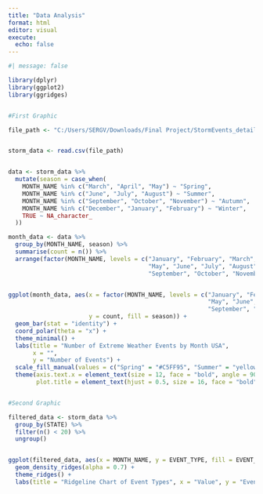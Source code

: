 ```yaml
---
title: "Data Analysis"
format: html
editor: visual
execute: 
  echo: false
---
```


```r
#| message: false

library(dplyr)
library(ggplot2)
library(ggridges)


#First Graphic

file_path <- "C:/Users/SERGV/Downloads/Final Project/StormEvents_details-ftp_v1.0_d2022_c20240716.csv"


storm_data <- read.csv(file_path)


data <- storm_data %>%
  mutate(season = case_when(
    MONTH_NAME %in% c("March", "April", "May") ~ "Spring",
    MONTH_NAME %in% c("June", "July", "August") ~ "Summer",
    MONTH_NAME %in% c("September", "October", "November") ~ "Autumn",
    MONTH_NAME %in% c("December", "January", "February") ~ "Winter",
    TRUE ~ NA_character_  
  ))

month_data <- data %>%
  group_by(MONTH_NAME, season) %>%
  summarise(count = n()) %>%
  arrange(factor(MONTH_NAME, levels = c("January", "February", "March", "April", 
                                        "May", "June", "July", "August", 
                                        "September", "October", "November", "December")))


ggplot(month_data, aes(x = factor(MONTH_NAME, levels = c("January", "February", "March", "April", 
                                                         "May", "June", "July", "August", 
                                                         "September", "October", "November", "December")), 
                       y = count, fill = season)) +
  geom_bar(stat = "identity") +
  coord_polar(theta = "x") +
  theme_minimal() +
  labs(title = "Number of Extreme Weather Events by Month USA",
       x = "",
       y = "Number of Events") +
  scale_fill_manual(values = c("Spring" = "#C5FF95", "Summer" = "yellow", "Autumn" = "orange", "Winter" = "#6EACDA")) +
  theme(axis.text.x = element_text(size = 12, face = "bold", angle = 90),
        plot.title = element_text(hjust = 0.5, size = 16, face = "bold"))


#Second Graphic

filtered_data <- storm_data %>%
  group_by(STATE) %>%
  filter(n() < 20) %>%
  ungroup()


ggplot(filtered_data, aes(x = MONTH_NAME, y = EVENT_TYPE, fill = EVENT_TYPE)) +
  geom_density_ridges(alpha = 0.7) +
  theme_ridges() +
  labs(title = "Ridgeline Chart of Event Types", x = "Value", y = "Event Type")


```
